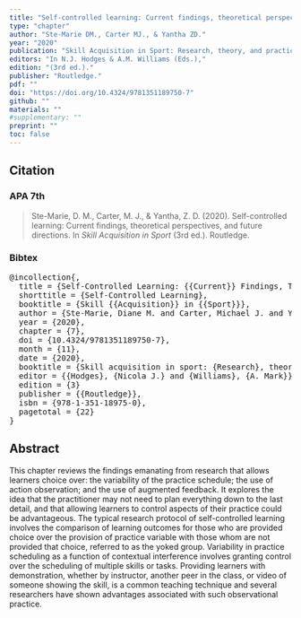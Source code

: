 ```yaml
---
title: "Self-controlled learning: Current findings, theoretical perspectives, and future directions"
type: "chapter"
author: "Ste-Marie DM., Carter MJ., & Yantha ZD."
year: "2020"
publication: "Skill Acquisition in Sport: Research, theory, and practice"
editors: "In N.J. Hodges & A.M. Williams (Eds.),"
edition: "(3rd ed.)."
publisher: "Routledge."
pdf: ""
doi: "https://doi.org/10.4324/9781351189750-7"
github: ""
materials: ""
#supplementary: ""
preprint: ""
toc: false
---
```


## Citation

### APA 7th

> Ste-Marie, D. M., Carter, M. J., & Yantha, Z. D. (2020). Self-controlled learning: Current findings, theoretical perspectives, and future directions. In *Skill Acquisition in Sport* (3rd ed.). Routledge.

### Bibtex

<pre>
@incollection{,
  title = {Self-Controlled Learning: {{Current}} Findings, Theoretical Perspectives, and Future Directions},
  shorttitle = {Self-Controlled Learning},
  booktitle = {Skill {{Acquisition}} in {{Sport}}},
  author = {Ste-Marie, Diane M. and Carter, Michael J. and Yantha, Zachary D.},
  year = {2020},
  chapter = {7},
  doi = {10.4324/9781351189750-7},
  month = {11},
  date = {2020},
  booktitle = {Skill acquisition in sport: {Research}, theory, and practice},
  editor = {{Hodges}, {Nicola J.} and {Williams}, {A. Mark}},
  edition = {3}
  publisher = {{Routledge}},
  isbn = {978-1-351-18975-0},
  pagetotal = {22}
}
</pre>

## Abstract

This chapter reviews the findings emanating from research that allows learners choice over: the variability of the practice schedule; the use of action observation; and the use of augmented feedback. It explores the idea that the practitioner may not need to plan everything down to the last detail, and that allowing learners to control aspects of their practice could be advantageous. The typical research protocol of self-controlled learning involves the comparison of learning outcomes for those who are provided choice over the provision of practice variable with those whom are not provided that choice, referred to as the yoked group. Variability in practice scheduling as a function of contextual interference involves granting control over the scheduling of multiple skills or tasks. Providing learners with demonstration, whether by instructor, another peer in the class, or video of someone showing the skill, is a common teaching technique and several researchers have shown advantages associated with such observational practice.
